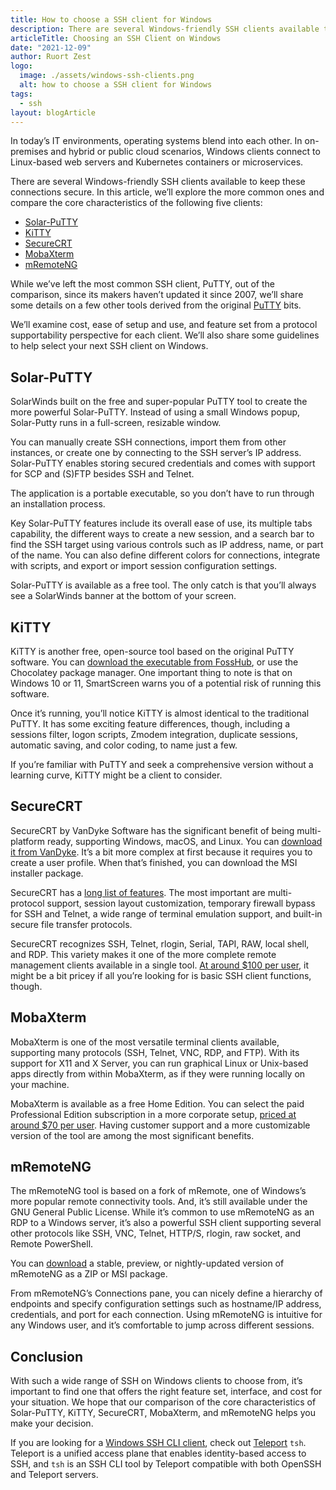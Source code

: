 ```yaml
---
title: How to choose a SSH client for Windows
description: There are several Windows-friendly SSH clients available to keep these connections secure. In this article, we’ll explore the more common ones and compare the core characteristics of the five clients.
articleTitle: Choosing an SSH Client on Windows
date: "2021-12-09"
author: Ruort Zest
logo:
  image: ./assets/windows-ssh-clients.png
  alt: how to choose a SSH client for Windows
tags:
  - ssh
layout: blogArticle
---
```



In today’s IT environments, operating systems blend into each other. In on-premises and hybrid or public cloud scenarios, Windows clients connect to Linux-based web servers and Kubernetes containers or microservices.

There are several Windows-friendly SSH clients available to keep these connections secure. In this article, we’ll explore the more common ones and compare the core characteristics of the following five clients:

- [Solar-PuTTY](https://www.solarwinds.com/free-tools/solar-putty)
- [KiTTY](http://www.9bis.net/kitty/#!index.md)
- [SecureCRT](https://www.vandyke.com/products/securecrt/)
- [MobaXterm](https://mobaxterm.mobatek.net/)
- [mRemoteNG](https://mremoteng.org/)

While we’ve left the most common SSH client, PuTTY, out of the comparison, since its makers haven’t updated it since 2007, we’ll share some details on a few other tools derived from the original [PuTTY](https://putty.org) bits.

We’ll examine cost, ease of setup and use, and feature set from a protocol supportability perspective for each client. We’ll also share some guidelines to help select your next SSH client on Windows.

## Solar-PuTTY

SolarWinds built on the free and super-popular PuTTY tool to create the more powerful Solar-PuTTY. Instead of using a small Windows popup, Solar-Putty runs in a full-screen, resizable window.

You can manually create SSH connections, import them from other instances, or create one by connecting to the SSH server’s IP address. Solar-PuTTY enables storing secured credentials and comes with support for SCP and (S)FTP besides SSH and Telnet.

The application is a portable executable, so you don’t have to run through an installation process.

<BlogImage src="./assets/solar-putty.png" alt="Solar-PuTTY" />

Key Solar-PuTTY features include its overall ease of use, its multiple tabs capability, the different ways to create a new session, and a search bar to find the SSH target using various controls such as IP address, name, or part of the name. You can also define different colors for connections, integrate with scripts, and export or import session configuration settings.

Solar-PuTTY is available as a free tool. The only catch is that you’ll always see a SolarWinds banner at the bottom of your screen.

## KiTTY

KiTTY is another free, open-source tool based on the original PuTTY software. You can [download the executable from FossHub](https://www.fosshub.com/KiTTY.html), or use the Chocolatey package manager. One important thing to note is that on Windows 10 or 11, SmartScreen warns you of a potential risk of running this software.

Once it’s running, you’ll notice KiTTY is almost identical to the traditional PuTTY. It has some exciting feature differences, though, including a sessions filter, logon scripts, Zmodem integration, duplicate sessions, automatic saving, and color coding, to name just a few.

<BlogImage src="./assets/kitty@2x.png" width="50%" alt="KiTTY" />

If you’re familiar with PuTTY and seek a comprehensive version without a learning curve, KiTTY might be a client to consider.

## SecureCRT

SecureCRT by VanDyke Software has the significant benefit of being multi-platform ready, supporting Windows, macOS, and Linux. You can [download it from VanDyke](https://www.vandyke.com/cgi-bin/releases.php?product=securecrt). It’s a bit more complex at first because it requires you to create a user profile. When that’s finished, you can download the MSI installer package.

SecureCRT has a [long list of features](https://www.vandyke.com/products/securecrt/features.html). The most important are multi-protocol support, session layout customization, temporary firewall bypass for SSH and Telnet, a wide range of terminal emulation support, and built-in secure file transfer protocols.

<BlogImage src="./assets/securecrt.png" alt="SecureCRT" />

SecureCRT recognizes SSH, Telnet, rlogin, Serial, TAPI, RAW, local shell, and RDP. This variety makes it one of the more complete remote management clients available in a single tool. [At around $100 per user](https://www.vandyke.com/pricing/index.html), it might be a bit pricey if all you’re looking for is basic SSH client functions, though.

## MobaXterm

MobaXterm is one of the most versatile terminal clients available, supporting many protocols (SSH, Telnet, VNC, RDP, and FTP). With its support for X11 and X Server, you can run graphical Linux or Unix-based apps directly from within MobaXterm, as if they were running locally on your machine.

MobaXterm is available as a free Home Edition. You can select the paid Professional Edition subscription in a more corporate setup, [priced at around $70 per user](https://mobaxterm.mobatek.net/download.html). Having customer support and a more customizable version of the tool are among the most significant benefits.

<BlogImage src="./assets/moba.png" alt="MobaXterm" />

## mRemoteNG

The mRemoteNG tool is based on a fork of mRemote, one of Windows’s more popular remote connectivity tools. And, it’s still available under the GNU General Public License. While it’s common to use mRemoteNG as an RDP to a Windows server, it’s also a powerful SSH client supporting several other protocols like SSH, VNC, Telnet, HTTP/S, rlogin, raw socket, and Remote PowerShell.

You can [download](https://mremoteng.org/download) a stable, preview, or nightly-updated version of mRemoteNG as a ZIP or MSI package.

<BlogImage src="./assets/mremoteng.png" alt="mRemoteNG" />

From mRemoteNG’s Connections pane, you can nicely define a hierarchy of endpoints and specify configuration settings such as hostname/IP address, credentials, and port for each connection. Using mRemoteNG is intuitive for any Windows user, and it’s comfortable to jump across different sessions.

## Conclusion

With such a wide range of SSH on Windows clients to choose from, it’s important to find one that offers the right feature set, interface, and cost for your situation. We hope that our comparison of the core characteristics of Solar-PuTTY, KiTTY, SecureCRT, MobaXterm, and mRemoteNG helps you make your decision.

If you are looking for a [Windows SSH CLI client](https://goteleport.com/docs/installation/#windows-tsh-client-only), check out [Teleport](https://goteleport.com/docs/setup/reference/cli/#tsh) `tsh`. Teleport is a unified access plane that enables identity-based access to SSH, and `tsh` is an SSH CLI tool by Teleport compatible with both OpenSSH and Teleport servers.
